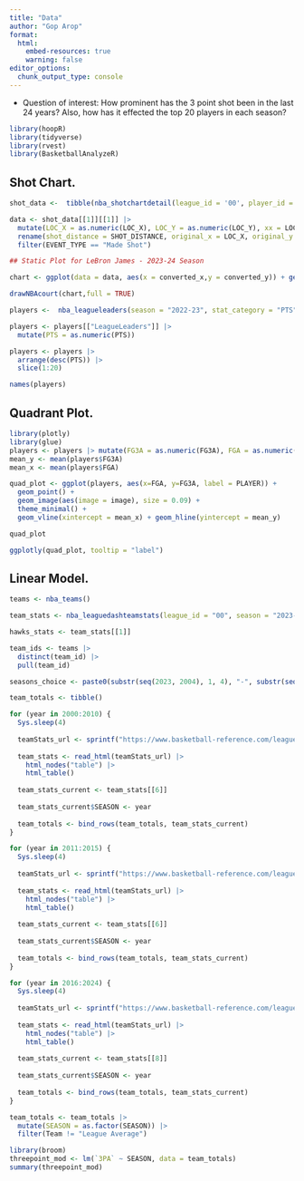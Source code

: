 ```yaml
---
title: "Data"
author: "Gop Arop"
format: 
  html:
    embed-resources: true
    warning: false
editor_options: 
  chunk_output_type: console
---
```


-   Question of interest: How prominent has the 3 point shot been in the last 24 years? Also, how has it effected the top 20 players in each season?

```r
library(hoopR)
library(tidyverse)
library(rvest)
library(BasketballAnalyzeR)
```

## Shot Chart.
```r
shot_data <-  tibble(nba_shotchartdetail(league_id = '00', player_id = '2544', season = "2023-24"))

data <- shot_data[[1]][[1]] |> 
  mutate(LOC_X = as.numeric(LOC_X), LOC_Y = as.numeric(LOC_Y), xx = LOC_X/10, yy = LOC_Y/10 - 41.75) |> 
  rename(shot_distance = SHOT_DISTANCE, original_x = LOC_X, original_y = LOC_Y, converted_y = yy, converted_x = xx) |> 
  filter(EVENT_TYPE == "Made Shot")
```

```r
## Static Plot for LeBron James - 2023-24 Season

chart <- ggplot(data = data, aes(x = converted_x,y = converted_y)) + geom_point() + coord_fixed() + theme(panel.grid.major = element_blank(), panel.grid.minor = element_blank(), panel.background = element_rect(fill = "white"), axis.title = element_blank(), axis.text = element_blank(), axis.ticks = element_blank())

drawNBAcourt(chart,full = TRUE)
```

```r
players <-  nba_leagueleaders(season = "2022-23", stat_category = "PTS", per_mode = "PerGame")

players <- players[["LeagueLeaders"]] |>
  mutate(PTS = as.numeric(PTS))

players <- players |>
  arrange(desc(PTS)) |>
  slice(1:20)

names(players)
```


## Quadrant Plot.
```r
library(plotly)
library(glue)
players <- players |> mutate(FG3A = as.numeric(FG3A), FGA = as.numeric(FGA)) |> mutate(image = sprintf("https://cdn.nba.com/headshots/nba/latest/260x190/%s.png", PLAYER_ID))
mean_y <- mean(players$FG3A)
mean_x <- mean(players$FGA)

quad_plot <- ggplot(players, aes(x=FGA, y=FG3A, label = PLAYER)) +
  geom_point() + 
  geom_image(aes(image = image), size = 0.09) +
  theme_minimal() +
  geom_vline(xintercept = mean_x) + geom_hline(yintercept = mean_y) 

quad_plot

ggplotly(quad_plot, tooltip = "label")
```

## Linear Model. 

```r
teams <- nba_teams()

team_stats <- nba_leaguedashteamstats(league_id = "00", season = "2023-24", team_id = "1610612737")

hawks_stats <- team_stats[[1]]
```

```r
team_ids <- teams |>
  distinct(team_id) |>
  pull(team_id)

seasons_choice <- paste0(substr(seq(2023, 2004), 1, 4), "-", substr(seq(2024, 2005), 3, 4)) |> as.factor()

```

```r
team_totals <- tibble()

for (year in 2000:2010) {
  Sys.sleep(4)
  
  teamStats_url <- sprintf("https://www.basketball-reference.com/leagues/NBA_%s.html", year)
  
  team_stats <- read_html(teamStats_url) |> 
    html_nodes("table") |>
    html_table() 
  
  team_stats_current <- team_stats[[6]]
  
  team_stats_current$SEASON <- year
  
  team_totals <- bind_rows(team_totals, team_stats_current) 
}

for (year in 2011:2015) {
  Sys.sleep(4)
  
  teamStats_url <- sprintf("https://www.basketball-reference.com/leagues/NBA_%s.html", year)
  
  team_stats <- read_html(teamStats_url) |> 
    html_nodes("table") |>
    html_table() 
  
  team_stats_current <- team_stats[[6]]
  
  team_stats_current$SEASON <- year
  
  team_totals <- bind_rows(team_totals, team_stats_current) 
}

for (year in 2016:2024) {
  Sys.sleep(4)
  
  teamStats_url <- sprintf("https://www.basketball-reference.com/leagues/NBA_%s.html", year)
  
  team_stats <- read_html(teamStats_url) |> 
    html_nodes("table") |>
    html_table() 
  
  team_stats_current <- team_stats[[8]]
  
  team_stats_current$SEASON <- year
  
  team_totals <- bind_rows(team_totals, team_stats_current) 
}


```

```r
team_totals <- team_totals |>
  mutate(SEASON = as.factor(SEASON)) |>
  filter(Team != "League Average")
```


```r
library(broom)
threepoint_mod <- lm(`3PA` ~ SEASON, data = team_totals)
summary(threepoint_mod)
```


